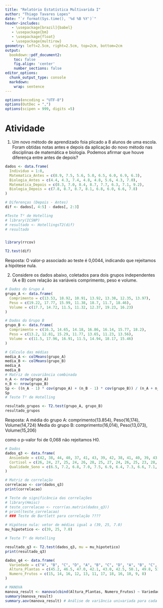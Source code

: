 ```yaml
---
title: "Relatório Estatística Multivarida I"
author: "Thiago Tavares Lopes"
date: "`r format(Sys.time(), '%d %B %Y')`"
header-includes:
   - \usepackage[brazil]{babel}
   - \usepackage{bm}
   - \usepackage{float}
   - \usepackage{multirow}
geometry: left=2.5cm, right=2.5cm, top=2cm, bottom=2cm
output:
  bookdown::pdf_document2:
    toc: false
    fig.align: 'center'
    number_sections: false
editor_options:
  chunk_output_type: console
  markdown: 
    wrap: sentence
---
```

```r
options(encoding = "UTF-8")
options(OutDec = ",")
options(scipen = 999, digits =5)
```



# Atividade 

1) Um novo método de aprendizado foia plicado a 8 alunos de uma escola. Foram obtidas notas antes e depois da aplicação do novo método nas disciplinas de matemática e biologia. Podemos afirmar que houve diferença entre antes de depois? 

```r

dados <- data.frame(
  Individuo = 1:8,
  Matematica_Antes = c(8.9, 7.5, 5.6, 5.0, 6.5, 6.0, 6.9, 6.3),
  Biologia_Antes = c(4.4, 4.3, 7.4, 4.8, 4.8, 5.6, 4.3, 7.0),
  Matematica_Depois = c(8.3, 7.0, 8.4, 8.7, 7.7, 6.3, 7.1, 9.2),
  Biologia_Depois = c(7.8, 8.7, 8.7, 8.1, 6.8, 6.0, 6.6, 7.8)
)

# Diferenças (Depois - Antes)
dif <- dados[, 4:5] - dados[, 2:3]  

#Teste T² de Hotelling
# library(ICSNP)
# resultado <- HotellingsT2(dif)
# resultado


library(rrcov)

T2.test(dif)

```


Resposta: O valor-p associado ao teste é 0,0044, indicando que rejeitamos a hipótese nula.

2) Considere os dados abaixo, coletados para dois grupos independentes (A e B) com relação às variáveis comprimento, peso e volume.

```r
# Dados do Grupo A
grupo_A <- data.frame(
  Comprimento = c(13.53, 18.92, 10.91, 13.92, 13.38, 12.35, 13.97),
  Peso = c(19.22, 17.77, 15.99, 11.38, 18.7, 11.7, 18.46),
  Volume = c(17.7, 14.72, 11.5, 11.32, 12.37, 19.23, 16.23)
)

# Dados do Grupo B
grupo_B <- data.frame(
  Comprimento = c(16.3, 14.65, 14.18, 16.86, 16.14, 15.77, 18.2),
  Peso = c(13.2, 12.81, 15.29, 11.77, 13.65, 11.23, 13.56),
  Volume = c(11.5, 17.96, 16.91, 11.5, 14.94, 18.17, 15.46)
)

# Cálculo das médias
media_A <- colMeans(grupo_A)
media_B <- colMeans(grupo_B)
media_A
media_B
# Matriz de covariância combinada
n_A <- nrow(grupo_A)
n_B <- nrow(grupo_B)
Sp <- ((n_A - 1) * cov(grupo_A) + (n_B - 1) * cov(grupo_B)) / (n_A + n_B - 2)
Sp
# Teste T² de Hotelling

resultado_grupos <- T2.test(grupo_A, grupo_B)
resultado_grupos
```

Resposta: A média do grupo A: comprimento(13.854), Peso(16,174), Volume(14,724) \par
Media do grupo B: comprimento(16,014), Peso(13,073), Volume(15,206) \par

como o p-valor foi de 0,068 não rejeitamos H0.


```r
# Dados
dados_q3 <- data.frame(
  Ansiedade = c(42, 38, 44, 40, 37, 41, 43, 39, 42, 38, 41, 40, 39, 43, 37),
  Cortisol = c(26, 24, 27, 25, 24, 26, 28, 25, 27, 24, 26, 25, 23, 28, 24),
  Qualidade_Sono = c(6.5, 7.2, 6.8, 7.0, 7.5, 6.9, 6.4, 7.3, 6.6, 7.1, 6.7, 7.4, 7.0, 6.8, 7.6)
)

# Matriz de correlação
correlacao <- cor(dados_q3)
print(correlacao)

# Teste de significância das correlações
# library(Hmisc)
# teste_correlacao <- rcorr(as.matrix(dados_q3))
# print(teste_correlacao)
# ### Teste de Bartlett para correlação ????

# Hipótese nula: vetor de médias igual a (39, 25, 7.0)
mu_hipotetico <- c(39, 25, 7.0)

# Teste T² de Hotelling

resultado_q3 <- T2.test(dados_q3, mu = mu_hipotetico)
print(resultado_q3)

```



```r
dados_q4 <- data.frame(
  Variedade = c("A", "B", "C", "D", "A", "B", "C", "D", "A", "B", "C", "D"),
  Altura_Plantas = c(45.2, 46.5, 47.0, 42.1, 43.0, 42.5, 50.1, 49.8, 51.2, 40.5, 41.0, 40.8),
  Numero_Frutos = c(15, 14, 16, 12, 13, 11, 17, 18, 16, 10, 9, 8)
)

# MANOVA
manova_result <- manova(cbind(Altura_Plantas, Numero_Frutos) ~ Variedade, data = dados_q4)
summary(manova_result)
summary.aov(manova_result) # Análise de variância univariada para cada variável
```


